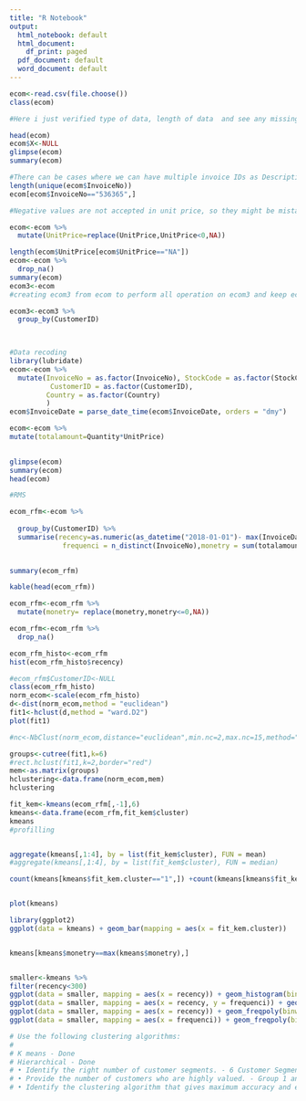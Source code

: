 ```yaml
---
title: "R Notebook"
output:
  html_notebook: default
  html_document:
    df_print: paged
  pdf_document: default
  word_document: default
---
```


```r
ecom<-read.csv(file.choose())
class(ecom)
```


```r
#Here i just verified type of data, length of data  and see any missing values

head(ecom)
ecom$X<-NULL
glimpse(ecom)
summary(ecom)
```

```r
#There can be cases where we can have multiple invoice IDs as Description column only hold one purcahsed item.
length(unique(ecom$InvoiceNo))
ecom[ecom$InvoiceNo=="536365",]
```
```r
#Negative values are not accepted in unit price, so they might be mistakes , droping all those records(as the count is only 2).

ecom<-ecom %>%
  mutate(UnitPrice=replace(UnitPrice,UnitPrice<0,NA))

length(ecom$UnitPrice[ecom$UnitPrice=="NA"])
ecom<-ecom %>%
  drop_na()
summary(ecom)
ecom3<-ecom
#creating ecom3 from ecom to perform all operation on ecom3 and keep ecom protected.
```


```r
ecom3<-ecom3 %>%
  group_by(CustomerID)

  
```


```r
#Data recoding
library(lubridate)
ecom<-ecom %>%
  mutate(InvoiceNo = as.factor(InvoiceNo), StockCode = as.factor(StockCode),
          CustomerID = as.factor(CustomerID),
         Country = as.factor(Country)
         )
ecom$InvoiceDate = parse_date_time(ecom$InvoiceDate, orders = "dmy")

ecom<-ecom %>%
mutate(totalamount=Quantity*UnitPrice)

  
glimpse(ecom)
summary(ecom)
head(ecom)

```





```r
#RMS

ecom_rfm<-ecom %>%
 
  group_by(CustomerID) %>%
  summarise(recency=as.numeric(as_datetime("2018-01-01")- max(InvoiceDate)),
             frequenci = n_distinct(InvoiceNo),monetry = sum(totalamount)/n_distinct(InvoiceNo))
        

summary(ecom_rfm)

kable(head(ecom_rfm))

ecom_rfm<-ecom_rfm %>%
  mutate(monetry= replace(monetry,monetry<=0,NA))

ecom_rfm<-ecom_rfm %>%
  drop_na()


```


```r

ecom_rfm_histo<-ecom_rfm
hist(ecom_rfm_histo$recency)

#ecom_rfm$CustomerID<-NULL
class(ecom_rfm_histo)
norm_ecom<-scale(ecom_rfm_histo)
d<-dist(norm_ecom,method = "euclidean")
fit1<-hclust(d,method = "ward.D2")
plot(fit1)

#nc<-NbClust(norm_ecom,distance="euclidean",min.nc=2,max.nc=15,method="kmeans",index="alllong")

groups<-cutree(fit1,k=6) 
#rect.hclust(fit1,k=2,border="red") 
mem<-as.matrix(groups) 
hclustering<-data.frame(norm_ecom,mem) 
hclustering 


```






```r
fit_kem<-kmeans(ecom_rfm[,-1],6)
kmeans<-data.frame(ecom_rfm,fit_kem$cluster)
kmeans
#profilling


aggregate(kmeans[,1:4], by = list(fit_kem$cluster), FUN = mean)
#aggregate(kmeans[,1:4], by = list(fit_kem$cluster), FUN = median)

count(kmeans[kmeans$fit_kem.cluster=="1",]) +count(kmeans[kmeans$fit_kem.cluster=="4",])


plot(kmeans)
```




```r
library(ggplot2)
ggplot(data = kmeans) + geom_bar(mapping = aes(x = fit_kem.cluster))


kmeans[kmeans$monetry==max(kmeans$monetry),]


smaller<-kmeans %>%
filter(recency<300)
ggplot(data = smaller, mapping = aes(x = recency)) + geom_histogram(binwidth = 1)
ggplot(data = smaller, mapping = aes(x = recency, y = frequenci)) + geom_point()
ggplot(data = smaller, mapping = aes(x = recency)) + geom_freqpoly(binwidth = 1)
ggplot(data = smaller, mapping = aes(x = frequenci)) + geom_freqpoly(binwidth = 1)
```
```r
# Use the following clustering algorithms:
# 
# K means - Done
# Hierarchical - Done
# • Identify the right number of customer segments. - 6 Customer Segments
# • Provide the number of customers who are highly valued. - Group 1 and Group 4 = 64 Customers
# • Identify the clustering algorithm that gives maximum accuracy and explains robust clusters.
```

